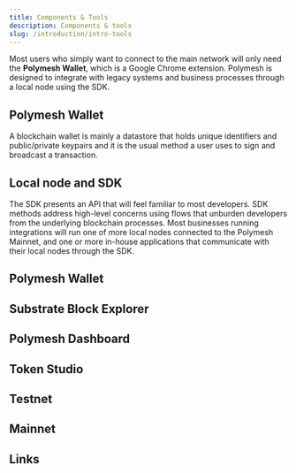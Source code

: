 ```yaml
---
title: Components & Tools
description: Components & tools
slug: /introduction/intro-tools
---
```



Most users who simply want to connect to the main network will only need the **Polymesh Wallet**, which is a Google Chrome extension. Polymesh is designed to integrate with legacy systems and business processes through a local node using the SDK.

## Polymesh Wallet

A blockchain wallet is mainly a datastore that holds unique identifiers and public/private keypairs and it is the usual method a user uses to sign and broadcast a transaction.

## Local node and SDK

The SDK presents an API that will feel familiar to most developers. SDK methods address high-level concerns using flows that unburden developers from the underlying blockchain processes. Most businesses running integrations will run one of more local nodes connected to the Polymesh Mainnet, and one or more in-house applications that communicate with their local nodes through the SDK.

## Polymesh Wallet


## Substrate Block Explorer


## Polymesh Dashboard


## Token Studio


## Testnet


## Mainnet


## Links
